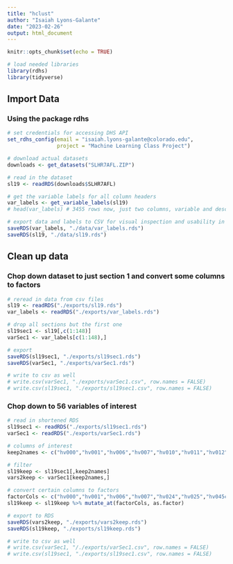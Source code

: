 ```yaml
---
title: "hclust"
author: "Isaiah Lyons-Galante"
date: "2023-02-26"
output: html_document
---
```


```r
knitr::opts_chunk$set(echo = TRUE)
```


```r
# load needed libraries
library(rdhs)
library(tidyverse)
```


## Import Data

### Using the package rdhs
```r
# set credentials for accessing DHS API
set_rdhs_config(email = "isaiah.lyons-galante@colorado.edu",
                project = "Machine Learning Class Project")

# download actual datasets
downloads <- get_datasets("SLHR7AFL.ZIP")

# read in the dataset
sl19 <- readRDS(downloads$SLHR7AFL)

# get the variable labels for all column headers
var_labels <- get_variable_labels(sl19)
# head(var_labels) # 3455 rows now, just two columns, variable and description

# export data and labels to CSV for visual inspection and usability in other programs
saveRDS(var_labels, "./data/var_labels.rds")
saveRDS(sl19, "./data/sl19.rds")
```

## Clean up data

### Chop down dataset to just section 1 and convert some columns to factors
```r
# reread in data from csv files
sl19 <- readRDS("./exports/sl19.rds")
var_labels <- readRDS("./exports/var_labels.rds")

# drop all sections but the first one
sl19sec1 <- sl19[,c(1:148)] 
varSec1 <- var_labels[c(1:148),]

# export
saveRDS(sl19sec1, "./exports/sl19sec1.rds")
saveRDS(varSec1, "./exports/varSec1.rds")

# write to csv as well
# write.csv(varSec1, "./exports/varSec1.csv", row.names = FALSE)
# write.csv(sl19sec1, "./exports/sl19sec1.csv", row.names = FALSE)
```

### Chop down to 56 variables of interest
```r
# read in shortened RDS
sl19sec1 <- readRDS("./exports/sl19sec1.rds")
varSec1 <- readRDS("./exports/varSec1.rds")

# columns of interest
keep2names <- c("hv000","hv001","hv006","hv007","hv010","hv011","hv012","hv013","hv014","hv024","hv025","hv040","hv045c","hv201","hv204","hv205","hv206","hv207","hv208","hv209","hv210","hv211","hv212","hv213","hv214","hv215","hv216","hv217","hv219","hv220","hv221","hv226","hv227","hv230a","hv237","hv241","hv243a","hv243b","hv243c","hv243d","hv243e","hv244","hv245","hv246","hv246a","hv246b","hv246c","hv246d","hv246e","hv246f","hv247","hv270","hv271","hv270a","hv271a","hml1")

# filter
sl19keep <- sl19sec1[,keep2names]
vars2keep <- varSec1[keep2names,]

# convert certain columns to factors
factorCols <- c("hv000","hv001","hv006","hv007","hv024","hv025","hv045c","hv201","hv205","hv206","hv207","hv208","hv209","hv210","hv211","hv212","hv213","hv214","hv215","hv217","hv219","hv221","hv226","hv227","hv230a","hv237","hv241","hv243a","hv243b","hv243c","hv243d","hv243e","hv244","hv246","hv246a","hv246b","hv246c","hv246d","hv246e","hv246f","hv247","hv270","hv270a")
sl19keep <- sl19keep %>% mutate_at(factorCols, as.factor)

# export to RDS
saveRDS(vars2keep, "./exports/vars2keep.rds")
saveRDS(sl19keep, "./exports/sl19keep.rds")

# write to csv as well
# write.csv(varSec1, "/./exports/varSec1.csv", row.names = FALSE)
# write.csv(sl19sec1, "./exports/sl19sec1.csv", row.names = FALSE)
```

